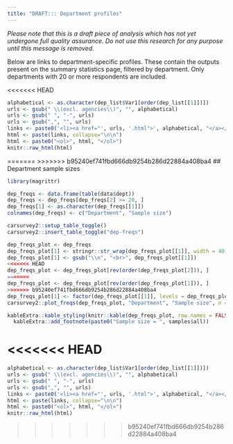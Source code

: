 ```yaml
---
title: "DRAFT::: Department profiles"
---
```


*Please note that this is a draft piece of analysis which has not yet undergone full quality assurance. Do not use this research for any purpose until this message is removed.*

Below are links to department-specific profiles. These contain the outputs present on the summary statistics page, filtered by department. Only departments with 20 or more respondents are included.

<<<<<<< HEAD
``` r

alphabetical <- as.character(dep_list$Var1[order(dep_list[[1]])])
urls <- gsub(" \\(excl. agencies\\)", "", alphabetical)
urls <- gsub(" ", "-", urls)
urls <- gsub(",", "", urls)
links <- paste0('<li><a href="', urls, '.html">', alphabetical, "</a></li>")
html <- paste(links, collapse="\n\n")
html <- paste0("<ol>", html, "</ol>")
knitr::raw_html(html)

```


=======
>>>>>>> b95240ef741fbd666db9254b286d22884a408ba4
## Department sample sizes

``` r

library(magrittr)

dep_freqs <- data.frame(table(data$dept))
dep_freqs <- dep_freqs[dep_freqs[2] >= 20, ]
dep_freqs[1] <- as.character(dep_freqs[[1]])
colnames(dep_freqs) <- c("Department", "Sample size")

carsurvey2::setup_table_toggle()
carsurvey2::insert_table_toggle("dep-freqs")

```

<div id="dep-freqs-chart">
``` r

dep_freqs_plot <- dep_freqs
dep_freqs_plot[1] <- stringr::str_wrap(dep_freqs_plot[[1]], width = 40)
dep_freqs_plot[1] <- gsub("\\n", "<br>", dep_freqs_plot[[1]])
<<<<<<< HEAD
dep_freqs_plot <- dep_freqs_plot[rev(order(dep_freqs_plot[2])), ]
=======
dep_freqs_plot <- dep_freqs_plot[rev(order(dep_freqs_plot[1])), ]
>>>>>>> b95240ef741fbd666db9254b286d22884a408ba4
dep_freqs_plot[1] <- factor(dep_freqs_plot[[1]], levels = dep_freqs_plot[[1]])
carsurvey2::plot_freqs(dep_freqs_plot, "Department", "Sample size", n = samples$all, font_size = 14, orientation = "h", height = 1000)

```
</div>

<div id="dep-freqs-table">
``` r

kableExtra::kable_styling(knitr::kable(dep_freqs_plot, row.names = FALSE)) %>% 
  kableExtra::add_footnote(paste0("Sample size = ", samples$all))

```
</div>
<<<<<<< HEAD
=======

``` r

alphabetical <- as.character(dep_list$Var1[order(dep_list[[1]])])
urls <- gsub(" \\(excl. agencies\\)", "", alphabetical)
urls <- gsub(" ", "-", urls)
urls <- gsub(",", "", urls)
links <- paste0('<li><a href="', urls, '.html">', alphabetical, "</a></li>")
html <- paste(links, collapse="\n\n")
html <- paste0("<ol>", html, "</ol>")
knitr::raw_html(html)

```
>>>>>>> b95240ef741fbd666db9254b286d22884a408ba4
